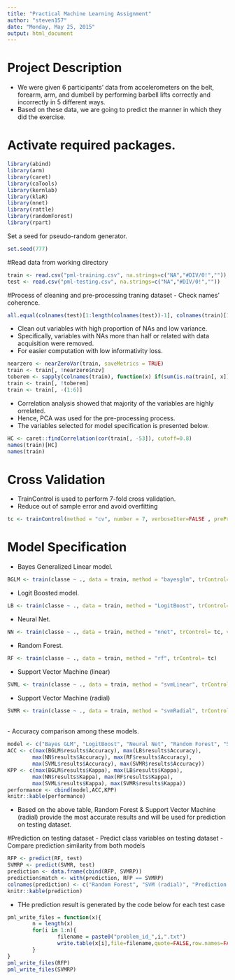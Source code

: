 ```yaml
---
title: "Practical Machine Learning Assignment"
author: "steven157"
date: "Monday, May 25, 2015"
output: html_document
---
```


# Project Description
- We were given 6 participants' data from accelerometers on the belt, forearm, arm, and dumbell by performing barbell lifts correctly and incorrectly in 5 different ways.
- Based on these data, we are going to predict the manner in which they did the exercise. <br>

# Activate required packages.
```r
library(abind)
library(arm)
library(caret)
library(caTools)
library(kernlab)
library(klaR)
library(nnet)
library(rattle)
library(randomForest)
library(rpart)
```

Set a seed for pseudo-random generator.
```r
set.seed(777)
```

#Read data from working directory
```r
train <- read.csv("pml-training.csv", na.strings=c("NA","#DIV/0!",""))
test <- read.csv("pml-testing.csv", na.strings=c("NA","#DIV/0!",""))
```

#Process of cleaning and pre-processing traning dataset
- Check names' coherence.
```r
all.equal(colnames(test)[1:length(colnames(test))-1], colnames(train)[1:length(colnames(train))-1])
```
- Clean out variables with high proportion of NAs and low variance.
- Specifically, variables with NAs more than half or related with data acquisition were removed.
- For easier computation with low informativity loss.
```r
nearzero <- nearZeroVar(train, saveMetrics = TRUE)
train <- train[, !nearzero$nzv]
toberem <- sapply(colnames(train), function(x) if(sum(is.na(train[, x])) > 0.50*nrow(train)) {return(TRUE)} else{return(FALSE)})
train <- train[, !toberem]
train <- train[, -(1:6)]
```
- Correlation analysis showed that majority of the variables are highly orrelated.
- Hence, PCA was used for the pre-processing process.
- The variables selected for model specification is presented below.
```r
HC <- caret::findCorrelation(cor(train[, -53]), cutoff=0.8)
names(train)[HC]
names(train)
```

# Cross Validation
- TrainControl is used to perform 7-fold cross validation.
- Reduce out of sample error and avoid overfitting
```r
tc <- trainControl(method = "cv", number = 7, verboseIter=FALSE , preProcOptions="pca", allowParallel=TRUE)
```

# Model Specification
- Bayes Generalized Linear model.
```r
BGLM <- train(classe ~ ., data = train, method = "bayesglm", trControl= tc)
```
- Logit Boosted model.
```r
LB <- train(classe ~ ., data = train, method = "LogitBoost", trControl= tc)
```
- Neural Net.
```r
NN <- train(classe ~ ., data = train, method = "nnet", trControl= tc, verbose=FALSE)
```
- Random Forest.
```r
RF <- train(classe ~ ., data = train, method = "rf", trControl= tc)
```
- Support Vector Machine (linear)
```r
SVML <- train(classe ~ ., data = train, method = "svmLinear", trControl= tc)
```
- Support Vector Machine (radial)
```r
SVMR <- train(classe ~ ., data = train, method = "svmRadial", trControl= tc)
```
<br>
- Accuracy comparison among these models.
```r
model <- c("Bayes GLM", "LogitBoost", "Neural Net", "Random Forest", "SVM (linear)", "SVM (radial)")
ACC <- c(max(BGLM$results$Accuracy), max(LB$results$Accuracy),
        max(NN$results$Accuracy), max(RF$results$Accuracy),
        max(SVML$results$Accuracy), max(SVMR$results$Accuracy))        
KPP <- c(max(BGLM$results$Kappa), max(LB$results$Kappa),
        max(NN$results$Kappa), max(RF$results$Kappa),
        max(SVML$results$Kappa), max(SVMR$results$Kappa))  
performance <- cbind(model,ACC,KPP)
knitr::kable(performance)
```

- Based on the above table, Random Forest & Support Vector Machine (radial) provide the most accurate results and will be used for prediction on testing dataset.<br>

#Prediction on testing dataset
- Predict class variables on testing dataset
- Compare prediction similarity from both models
```r
RFP <- predict(RF, test)
SVMRP <- predict(SVMR, test)
prediction <- data.frame(cbind(RFP, SVMRP))
prediction$match <- with(prediction, RFP == SVMRP)
colnames(prediction) <- c("Random Forest", "SVM (radial)", "Prediction Match?")
knitr::kable(prediction)
```

- THe prediction result is generated by the code below for each test case
```r
pml_write_files = function(x){
        n = length(x)
        for(i in 1:n){
                filename = paste0("problem_id_",i,".txt")
                write.table(x[i],file=filename,quote=FALSE,row.names=FALSE,col.names=FALSE)
        }
}
pml_write_files(RFP)
pml_write_files(SVMRP)
```
